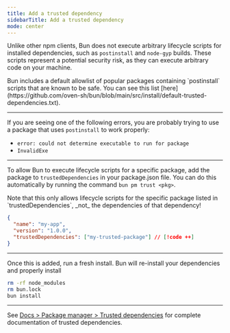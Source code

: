 ---
title: Add a trusted dependency
sidebarTitle: Add a trusted dependency
mode: center
---

Unlike other npm clients, Bun does not execute arbitrary lifecycle scripts for installed dependencies, such as `postinstall` and `node-gyp` builds. These scripts represent a potential security risk, as they can execute arbitrary code on your machine.

<Note>
  Bun includes a default allowlist of popular packages containing `postinstall` scripts that are known to be safe. You
  can see this list [here](https://github.com/oven-sh/bun/blob/main/src/install/default-trusted-dependencies.txt).
</Note>

---

If you are seeing one of the following errors, you are probably trying to use a package that uses `postinstall` to work properly:

- `error: could not determine executable to run for package`
- `InvalidExe`

---

To allow Bun to execute lifecycle scripts for a specific package, add the package to `trustedDependencies` in your package.json file. You can do this automatically by running the command `bun pm trust <pkg>`.

<Note>
  Note that this only allows lifecycle scripts for the specific package listed in `trustedDependencies`, _not_ the
  dependencies of that dependency!
</Note>

```json package.json icon="file-json"
{
  "name": "my-app",
  "version": "1.0.0",
  "trustedDependencies": ["my-trusted-package"] // [!code ++]
}
```

---

Once this is added, run a fresh install. Bun will re-install your dependencies and properly install

```sh terminal icon="terminal"
rm -rf node_modules
rm bun.lock
bun install
```

---

See [Docs > Package manager > Trusted dependencies](https://bun.com/docs/install/lifecycle) for complete documentation of trusted dependencies.
